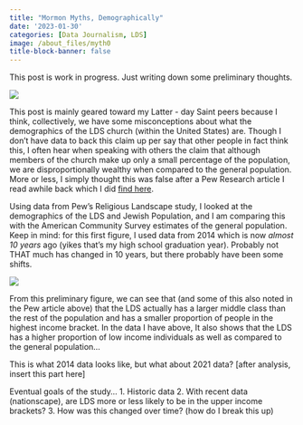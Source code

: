 ```yaml
---
title: "Mormon Myths, Demographically"
date: '2023-01-30'
categories: [Data Journalism, LDS]
image: /about_files/myth0
title-block-banner: false
---
```

This post is work in progress. Just writing down some preliminary thoughts.

![](/./about_files/myth0.png){fig-align="center"}

This post is mainly geared toward my Latter - day Saint peers because I think, collectively, we have some misconceptions about what the demographics of the LDS church (within the United States) are. Though I don't have data to back this claim up per say that other people in fact think this, I often hear when speaking with others the claim that although members of the church make up only a small percentage of the population, we are disproportionally wealthy when compared to the general population. More or less, I simply thought this was false after a Pew Research article I read awhile back which I did [find here](https://www.pewresearch.org/religion/2009/07/24/a-portrait-of-mormons-in-the-us/).

Using data from Pew's Religious Landscape study, I looked at the demographics of the LDS and Jewish Population, and I am comparing this with the American Community Survey estimates of the general population. Keep in mind: for this first figure, I used data from 2014 which is now *almost 10 years* ago (yikes that's my high school graduation year). Probably not THAT much has changed in 10 years, but there probably have been some shifts.

![](/./about_files/myth1.png){fig-align="center"}

From this preliminary figure, we can see that (and some of this also noted in the Pew article above) that the LDS actually has a larger middle class than the rest of the population and has a smaller proportion of people in the highest income bracket. In the data I have above, It also shows that the LDS has a higher proportion of low income individuals as well as compared to the general population...

This is what 2014 data looks like, but what about 2021 data? [after analysis, insert this part here]

Eventual goals of the study...
1. Historic data
2. With recent data (nationscape), are LDS more or less likely to be in the upper income brackets?
3. How was this changed over time? (how do I break this up)
